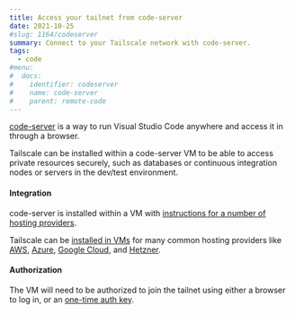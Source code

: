 ```yaml
---
title: Access your tailnet from code-server
date: 2021-10-25
#slug: 1164/codeserver
summary: Connect to your Tailscale network with code-server.
tags:
  - code
#menu:
#  docs:
#    identifier: codeserver
#    name: code-server
#    parent: remote-code
---
```


[code-server](https://github.com/cdr/code-server) is a way to run Visual Studio Code anywhere and access it in through a browser.

Tailscale can be installed within a code-server VM to be able to access private resources securely,
such as databases or continuous integration nodes or servers in the dev/test environment.

#### Integration

code-server is installed within a VM with [instructions for a number of hosting providers](https://github.com/cdr/code-server/blob/main/docs/install.md).

Tailscale can be [installed in VMs](https://tailscale.com/kb/1031/install-linux/)
for many common hosting providers like
[AWS](https://tailscale.com/kb/1021/install-aws/),
[Azure](https://tailscale.com/kb/1142/cloud-azure-linux/),
[Google Cloud](https://tailscale.com/kb/1147/cloud-gce/), and
[Hetzner](https://tailscale.com/kb/1150/cloud-hetzner/).

#### Authorization

The VM will need to be authorized to join the tailnet using either a browser to log in,
or an [one-time auth key](https://login.tailscale.com/admin/settings/authkeys).
